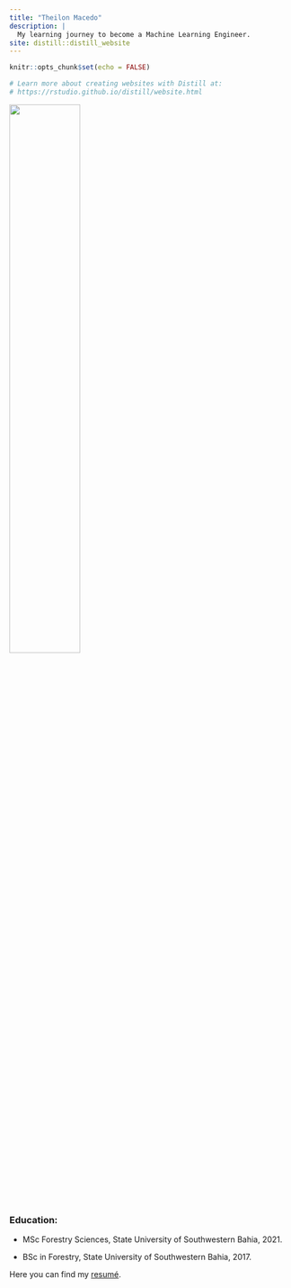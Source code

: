 ```yaml
---
title: "Theilon Macedo"
description: |
  My learning journey to become a Machine Learning Engineer.
site: distill::distill_website
---
```


```r
knitr::opts_chunk$set(echo = FALSE)

# Learn more about creating websites with Distill at:
# https://rstudio.github.io/distill/website.html

```

![](avatar.jpg){width=50%}

### Education:
 
* MSc Forestry Sciences, State University of Southwestern Bahia, 2021.  

* BSc in Forestry, State University of Southwestern Bahia, 2017.  

Here you can find my [resumé](resume.pdf).  